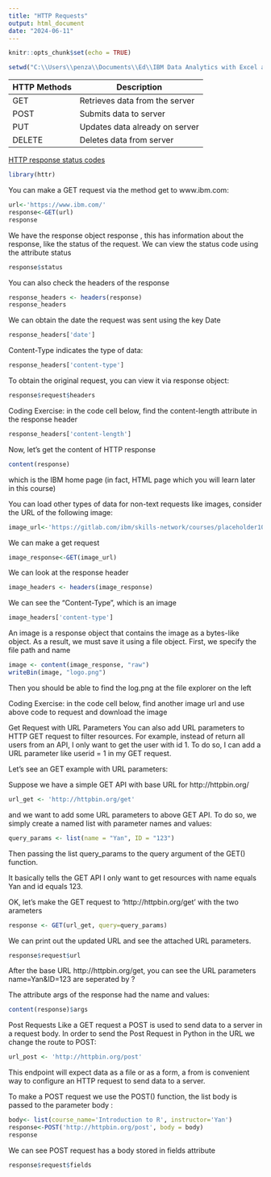 ---
title: "HTTP Requests"
output: html_document
date: "2024-06-11"
---

```{r setup, include=FALSE}
knitr::opts_chunk$set(echo = TRUE)
```

```{r}
setwd("C:\\Users\\penza\\Documents\\Ed\\IBM Data Analytics with Excel and R\\5 Intro to R Programming")
```

HTTP Methods| Description
------------|-------------
GET         | Retrieves data from the server
POST        | Submits data to server
PUT         | Updates data already on server
DELETE      | Deletes data from server

[HTTP response status codes](https://developer.mozilla.org/en-US/docs/Web/HTTP/Status?utm_medium=Exinfluencer&utm_source=Exinfluencer&utm_content=000026UJ&utm_term=10006555&utm_id=NA-SkillsNetwork-Channel-SkillsNetworkCoursesIBMDeveloperSkillsNetworkRP0101ENCoursera889-2022-01-01)

```{r}
library(httr)
```

You can make a GET request via the method get to www.ibm.com:

```{r}
url<-'https://www.ibm.com/'
response<-GET(url)
response
```


We have the response object response , this has information about the response, like the status of the request. We can view the status code using the attribute status

```{r}
response$status
```
You can also check the headers of the response
```{r}
response_headers <- headers(response)
response_headers
```

We can obtain the date the request was sent using the key Date

```{r}
response_headers['date']
```

Content-Type indicates the type of data:

```{r}
response_headers['content-type']
```
To obtain the original request, you can view it via response object:

```{r}
response$request$headers
```

Coding Exercise: in the code cell below, find the content-length attribute in the response header

```{r}
response_headers['content-length']
```
Now, let's get the content of HTTP response
```{r}
content(response)
```
which is the IBM home page (in fact, HTML page which you will learn later in this course)

You can load other types of data for non-text requests like images, consider the URL of the following image:

```{r}
image_url<-'https://gitlab.com/ibm/skills-network/courses/placeholder101/-/raw/master/labs/module%201/images/IDSNlogo.png'
```

We can make a get request
```{r}
image_response<-GET(image_url)
```

We can look at the response header

```{r}
image_headers <- headers(image_response)
```

We can see the "Content-Type", which is an image
```{r}
image_headers['content-type']
```
An image is a response object that contains the image as a bytes-like object. As a result, we must save it using a file object. First, we specify the file path and name

```{r}
image <- content(image_response, "raw")
writeBin(image, "logo.png")
```
Then you should be able to find the log.png at the file explorer on the left

Coding Exercise: in the code cell below, find another image url and use above code to request and download the image

Get Request with URL Parameters 
You can also add URL parameters to HTTP GET request to filter resources. For example, instead of return all users from an API, I only want to get the user with id 1. To do so, I can add a URL parameter like userid = 1 in my GET request.

Let's see an GET example with URL parameters:

Suppose we have a simple GET API with base URL for http://httpbin.org/

```{r}
url_get <- 'http://httpbin.org/get'
```

and we want to add some URL parameters to above GET API. To do so, we simply create a named list with parameter names and values:

```{r}
query_params <- list(name = "Yan", ID = "123")
```
Then passing the list query_params to the query argument of the  GET() function.

It basically tells the GET API I only want to get resources with name equals Yan and id equals 123.

OK, let's make the GET request to 'http://httpbin.org/get' with the two arameters

```{r}
response <- GET(url_get, query=query_params)
```
We can print out the updated URL and see the attached URL parameters.

```{r}
response$request$url
```
After the base URL http://httpbin.org/get, you can see the URL parameters name=Yan&ID=123 are seperated by ?

The attribute args of the response had the name and values:
```{r}
content(response)$args
```

Post Requests 
Like a GET request a POST is used to send data to a server in a request body. In order to send the Post Request in Python in the URL we change the route to POST:
```{r}
url_post <- 'http://httpbin.org/post'
```
This endpoint will expect data as a file or as a form, a from is convenient way to configure an HTTP request to send data to a server.

To make a POST request we use the POST() function, the list body is passed to the parameter  body :

```{r}
body<- list(course_name='Introduction to R', instructor='Yan')
response<-POST('http://httpbin.org/post', body = body)
response
```
We can see POST request has a body stored in fields attribute

```{r}
response$request$fields
```

